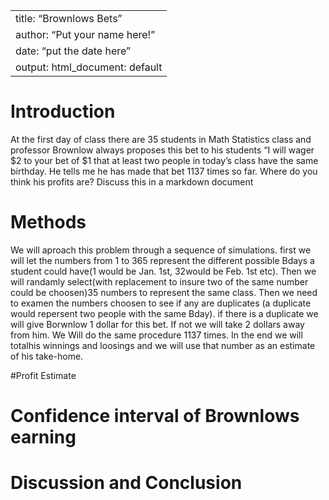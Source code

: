 ---
title: "Brownlows Bets"
author: "Put your name here!"
date: "put the date here"
output: html_document: default
 ---

<!-- We recommend you use git branches -- create a separate branch for each major section i.e. Introduction, Methods, Results, Inferential Results, and Discussion and Conclusions - leave the YAML block untouched until the final merge where you put in your own name !-->

# Introduction

<!--In this section you explain what you are trying to show.  Where did the data come from?  What is the research or other question you are trying to answer?!-->

 At the first day of class there are 35 students in Math Statistics class and professor Brownlow always proposes this bet to his students "I will wager $2 to your bet of $1 that at least two people in today's class have  the same birthday.  He tells me he has made that bet 1137 times so far. Where do you think his profits are? Discuss this in a markdown document

# Methods

<!--Decide on your methods:  In this section explain the approach you will take to attack the issue --- how will you decide on a likely estimate of professor Brownlow's earnings or losses after 1137 bets. Also explain how you construct a 95% confidence interval about your estimate of his winnings !-->

We will aproach this problem through a sequence of simulations. first we will let the numbers from 1 to 365 represent the different possible Bdays a student could have(1 would be Jan. 1st, 32would be Feb. 1st etc). Then we will randamly select(with replacement to insure two of the same number could be choosen)35 numbers to represent the same class. Then we need to examen the numbers choosen to see if any are duplicates (a duplicate would repersent two people with the same Bday). if there is a duplicate we will give Borwnlow 1 dollar for this bet. If not we will take 2 dollars away from him. We Will do the same procedure 1137 times. In the end we will totalhis winnings and loosings and we will use that number as an estimate of his take-home.

#Profit Estimate

<!--Explain and display the results of your method of coming up with the estimate of professor Brownlows betting!-->


# Confidence interval of Brownlows earning

<!--Explain and display your method of coming up with a 95% confidence interval of  professor Brownlows-->


# Discussion and Conclusion

<!--Discussion and conclusion here.  If professor Brownlow is consistantly making or losing money how could he change his payout so that his profits center on zero?  Also discuss what size his class should be in order to have his current scheme balance at zero profit.!-->

